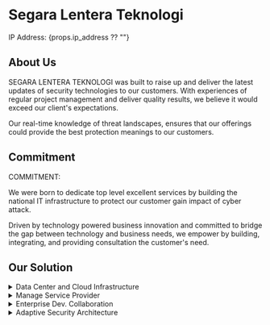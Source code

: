 # Segara Lentera Teknologi

IP Address: {props.ip_address ?? ""}

## About Us

SEGARA LENTERA TEKNOLOGI was built to raise up and deliver the latest updates of security technologies to our customers. With experiences of regular project management and deliver quality results, we believe it would exceed our client's expectations.

Our real-time knowledge of threat landscapes, ensures that our offerings could provide the best protection meanings to our customers.


## Commitment

COMMITMENT:

We were born to dedicate top level excellent services by building the national IT infrastructure to protect our customer gain impact of cyber attack.

Driven by technology powered business innovation and committed to bridge the gap between technology and business needs, we empower by building, integrating, and providing consultation the customer's need.

## Our Solution

<details>
  <summary>Data Center and Cloud Infrastructure</summary>
  <div markdown="1">

  - Enterprise Network and Security Infrastructure Design.
  - Design Modern and Secure Data Center.
  - Server and Storage Modernization.

  </div>
</details>

<details>
  <summary>Manage Service Provider</summary>
  <div markdown="1">

  - Security Monitoring Support.
  - Monthly Report Security Analytics.
  - Network and Infrastructure Monitoring Support.
  - Maintenance Data Center Infrastructure.

  </div>
</details>

<details>
  <summary>Enterprise Dev. Collaboration</summary>
  <div markdown="1">

  - Office Automation Development.
  - Workflow Collaboration and Integration.

  </div>
</details>

<details>
  <summary>Adaptive Security Architecture</summary>
  <div markdown="1">

  Offer you a security architecture that not only protective and preventive but also drive the predictive and response solutions.

  </div>
</details>
